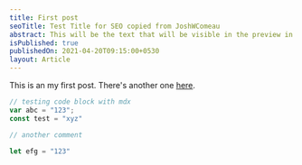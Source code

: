 ```yaml
---
title: First post
seoTitle: Test Title for SEO copied from JoshWComeau
abstract: This will be the text that will be visible in the preview in blog home page.
isPublished: true
publishedOn: 2021-04-20T09:15:00+0530
layout: Article
---
```


This is an my first post. There's another one [here](/posts/second-post).

```js {2,4-6} showLineNumbers
// testing code block with mdx
var abc = "123";
const test = "xyz"

// another comment

let efg = "123"
```

